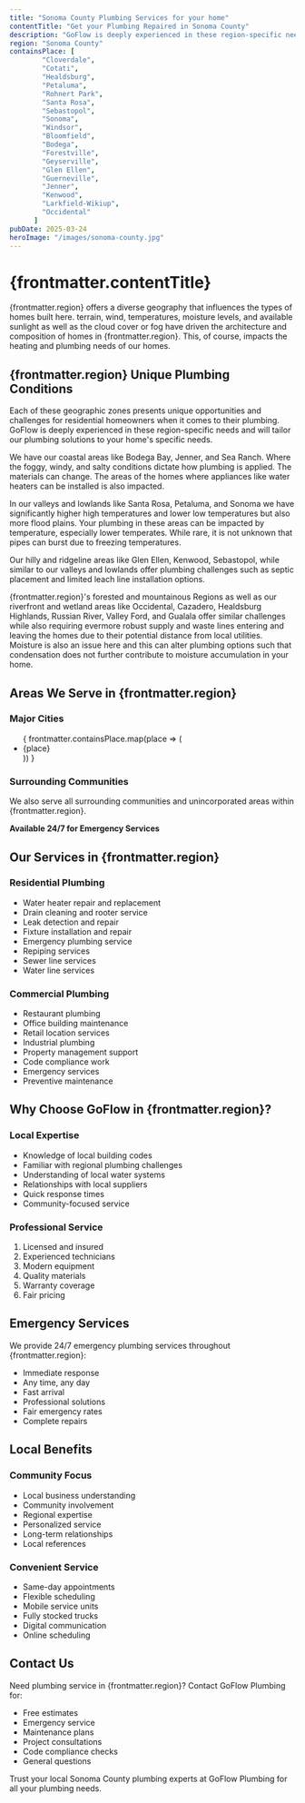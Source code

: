 ```yaml
---
title: "Sonoma County Plumbing Services for your home"
contentTitle: "Get your Plumbing Repaired in Sonoma County"
description: "GoFlow is deeply experienced in these region-specific needs and will tailor our plumbing solutions to your home's specific needs."
region: "Sonoma County"
containsPlace: [
        "Cloverdale",
        "Cotati",
        "Healdsburg",
        "Petaluma",
        "Rohnert Park",
        "Santa Rosa",
        "Sebastopol",
        "Sonoma",
        "Windsor",
        "Bloomfield",
        "Bodega",
        "Forestville",
        "Geyserville",
        "Glen Ellen",
        "Guerneville",
        "Jenner",
        "Kenwood",
        "Larkfield-Wikiup",
        "Occidental"
      ]
pubDate: 2025-03-24
heroImage: "/images/sonoma-county.jpg"
---
```


<h1 itemprop="name">{frontmatter.contentTitle}</h1>

{frontmatter.region} offers a diverse geography that influences the types of homes built here. terrain, wind, temperatures, moisture levels, and available sunlight as well as the cloud cover or fog have driven the architecture and composition of homes in {frontmatter.region}. This, of course, impacts the heating and plumbing needs of our homes.

<h2 itemprop="about">{frontmatter.region} Unique Plumbing Conditions</h2>

Each of these geographic zones presents unique opportunities and challenges for residential homeowners when it comes to their plumbing. GoFlow is deeply experienced in these region-specific needs and will tailor our plumbing solutions to your home's specific needs.

We have our coastal areas like Bodega Bay, Jenner, and Sea Ranch. Where the foggy, windy, and salty conditions dictate how plumbing is applied. The materials can change. The areas of the homes where appliances like water heaters can be installed is also impacted.

In our valleys and lowlands like Santa Rosa, Petaluma, and Sonoma we have significantly higher high temperatures and lower low temperatures but also more flood plains. Your plumbing in these areas can be impacted by temperature, especially lower temperates. While rare, it is not unknown that pipes can burst due to freezing temperatures.

Our hilly and ridgeline areas like Glen Ellen, Kenwood, Sebastopol, while similar to our valleys and lowlands offer plumbing challenges such as septic placement and limited leach line installation options.

{frontmatter.region}'s forested and mountainous Regions as well as our riverfront and wetland areas like Occidental, Cazadero, Healdsburg Highlands, Russian River, Valley Ford, and Gualala offer similar challenges while also requiring evermore robust supply and waste lines entering and leaving the homes due to their potential distance from local utilities. Moisture is also an issue here and this can alter plumbing options such that condensation does not further contribute to moisture accumulation in your home.

<div itemprop="areaServed" itemscope itemtype="https://schema.org/GeoCircle">
  <h2>Areas We Serve in {frontmatter.region}</h2>
  
  <div itemprop="geoMidpoint" itemscope itemtype="https://schema.org/GeoCoordinates">
    <meta itemprop="latitude" content="38.4404674" />
    <meta itemprop="longitude" content="-122.7144314" />
  </div>
  
  <h3 itemprop="serviceLocation">Major Cities</h3>
  <ul>
  {
    frontmatter.containsPlace.map(place => (
      <li itemprop="addressLocality" itemscope itemtype="https://schema.org/City">{place}</li>
    ))
  }
  </ul>

  <h3>Surrounding Communities</h3>
  <p>We also serve all surrounding communities and unincorporated areas within {frontmatter.region}.</p>
</div>

<div itemprop="openingHoursSpecification" itemscope itemtype="https://schema.org/OpeningHoursSpecification">
  <meta itemprop="dayOfWeek" content="Monday Tuesday Wednesday Thursday Friday Saturday Sunday" />
  <meta itemprop="opens" content="00:00" />
  <meta itemprop="closes" content="23:59" />
  <p><strong>Available 24/7 for Emergency Services</strong></p>
</div>

## Our Services in {frontmatter.region}

<div itemprop="offers" itemscope itemtype="https://schema.org/Offer">
  <h3 itemprop="name">Residential Plumbing</h3>
  <ul>
    <li itemprop="serviceType">Water heater repair and replacement</li>
    <li itemprop="serviceType">Drain cleaning and rooter service</li>
    <li itemprop="serviceType">Leak detection and repair</li>
    <li itemprop="serviceType">Fixture installation and repair</li>
    <li itemprop="serviceType">Emergency plumbing service</li>
    <li itemprop="serviceType">Repiping services</li>
    <li itemprop="serviceType">Sewer line services</li>
    <li itemprop="serviceType">Water line services</li>
  </ul>
</div>

### Commercial Plumbing
- Restaurant plumbing
- Office building maintenance
- Retail location services
- Industrial plumbing
- Property management support
- Code compliance work
- Emergency services
- Preventive maintenance

## Why Choose GoFlow in {frontmatter.region}?

### Local Expertise
- Knowledge of local building codes
- Familiar with regional plumbing challenges
- Understanding of local water systems
- Relationships with local suppliers
- Quick response times
- Community-focused service

### Professional Service
1. Licensed and insured
2. Experienced technicians
3. Modern equipment
4. Quality materials
5. Warranty coverage
6. Fair pricing

## Emergency Services

We provide 24/7 emergency plumbing services throughout {frontmatter.region}:
- Immediate response
- Any time, any day
- Fast arrival
- Professional solutions
- Fair emergency rates
- Complete repairs

## Local Benefits

### Community Focus
- Local business understanding
- Community involvement
- Regional expertise
- Personalized service
- Long-term relationships
- Local references

### Convenient Service
- Same-day appointments
- Flexible scheduling
- Mobile service units
- Fully stocked trucks
- Digital communication
- Online scheduling

## Contact Us

Need plumbing service in {frontmatter.region}? Contact GoFlow Plumbing for:
- Free estimates
- Emergency service
- Maintenance plans
- Project consultations
- Code compliance checks
- General questions

Trust your local Sonoma County plumbing experts at GoFlow Plumbing for all your plumbing needs.
